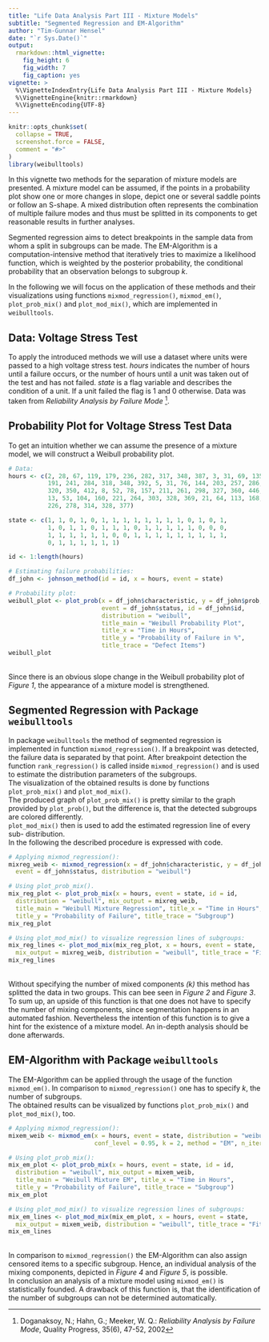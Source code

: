 ```yaml
---
title: "Life Data Analysis Part III - Mixture Models"
subtitle: "Segmented Regression and EM-Algorithm"
author: "Tim-Gunnar Hensel"
date: "`r Sys.Date()`"
output:
  rmarkdown::html_vignette:
    fig_height: 6
    fig_width: 7
    fig_caption: yes
vignette: >
  %\VignetteIndexEntry{Life Data Analysis Part III - Mixture Models}
  %\VignetteEngine{knitr::rmarkdown}
  %\VignetteEncoding{UTF-8}
---
```


```r
knitr::opts_chunk$set(
  collapse = TRUE,
  screenshot.force = FALSE,
  comment = "#>"
)
library(weibulltools)
```

In this vignette two methods for the separation of mixture models are presented. 
A mixture model can be assumed, if the points in a probability plot show one or 
more changes in slope, depict one or several saddle points or follow an 
S-shape. A mixed distribution often represents the combination of multiple failure 
modes and thus must be splitted in its components to get reasonable results in 
further analyses. 

Segmented regression aims to detect breakpoints in the sample data from whom a 
split in subgroups can be made. The EM-Algorithm is a computation-intensive method 
that iteratively tries to maximize a likelihood function, which is weighted by 
the posterior probability, the conditional probability that an observation belongs 
to subgroup _k_.  

In the following we will focus on the application of these methods and their 
visualizations using functions `mixmod_regression()`, `mixmod_em()`, 
`plot_prob_mix()` and `plot_mod_mix()`, which are implemented in `weibulltools`. 

## Data: Voltage Stress Test

To apply the introduced methods we will use a dataset where units were passed 
to a high voltage stress test. _hours_ indicates the number of hours until a failure 
occurs, or the number of hours until a unit was taken out of the test and has 
not failed. _state_ is a flag variable and describes the condition of a unit. 
If a unit failed the flag is 1 and 0 otherwise. Data was taken from 
_Reliability Analysis by Failure Mode_ [^note1]. 

[^note1]: Doganaksoy, N.; Hahn, G.; Meeker, W. Q.: _Reliability Analysis by Failure Mode_, 
          Quality Progress, 35(6), 47-52, 2002 

## Probability Plot for Voltage Stress Test Data

To get an intuition whether we can assume the presence of a mixture model, we will 
construct a Weibull probability plot. 

```r
# Data: 
hours <- c(2, 28, 67, 119, 179, 236, 282, 317, 348, 387, 3, 31, 69, 135,
           191, 241, 284, 318, 348, 392, 5, 31, 76, 144, 203, 257, 286,
           320, 350, 412, 8, 52, 78, 157, 211, 261, 298, 327, 360, 446,
           13, 53, 104, 160, 221, 264, 303, 328, 369, 21, 64, 113, 168,
           226, 278, 314, 328, 377)

state <- c(1, 1, 0, 1, 0, 1, 1, 1, 1, 1, 1, 1, 1, 0, 1, 0, 1,
           1, 0, 1, 1, 0, 1, 1, 1, 0, 1, 1, 1, 1, 1, 0, 0, 0,
           1, 1, 1, 1, 1, 1, 0, 0, 1, 1, 1, 1, 1, 1, 1, 1, 1,
           0, 1, 1, 1, 1, 1, 1)

id <- 1:length(hours)

# Estimating failure probabilities: 
df_john <- johnson_method(id = id, x = hours, event = state)

# Probability plot: 
weibull_plot <- plot_prob(x = df_john$characteristic, y = df_john$prob, 
                          event = df_john$status, id = df_john$id, 
                          distribution = "weibull", 
                          title_main = "Weibull Probability Plot", 
                          title_x = "Time in Hours", 
                          title_y = "Probability of Failure in %",
                          title_trace = "Defect Items")
weibull_plot
```

<br>
Since there is an obvious slope change in the Weibull probability plot of _Figure 1_, 
the appearance of a mixture model is strengthened.  

## Segmented Regression with Package `weibulltools`

In package `weibulltools` the method of segmented regression is implemented in 
function `mixmod_regression()`. If a breakpoint was detected, the failure data is 
separated by that point. After breakpoint detection the function `rank_regression()` 
is called inside `mixmod_regression()` and is used to estimate the distribution 
parameters of the subgroups.  
The visualization of the obtained results is done by functions `plot_prob_mix()` 
and `plot_mod_mix()`.  
The produced graph of `plot_prob_mix()` is pretty similar to the graph provided 
by `plot_prob()`, but the difference is, that the detected subgroups are colored 
differently.  
`plot_mod_mix()` then is used to add the estimated regression line of every sub-
distribution.  
In the following the described procedure is expressed with code.  

```r
# Applying mixmod_regression(): 
mixreg_weib <- mixmod_regression(x = df_john$characteristic, y = df_john$prob, 
  event = df_john$status, distribution = "weibull")

# Using plot_prob_mix(). 
mix_reg_plot <- plot_prob_mix(x = hours, event = state, id = id, 
  distribution = "weibull", mix_output = mixreg_weib, 
  title_main = "Weibull Mixture Regression", title_x = "Time in Hours", 
  title_y = "Probability of Failure", title_trace = "Subgroup")
mix_reg_plot
```

```r
# Using plot_mod_mix() to visualize regression lines of subgroups: 
mix_reg_lines <- plot_mod_mix(mix_reg_plot, x = hours, event = state, 
  mix_output = mixreg_weib, distribution = "weibull", title_trace = "Fitted Line")
mix_reg_lines
```

<br>
Without specifying the number of mixed components _(k)_ this method has splitted 
the data in two groups. This can bee seen in _Figure 2_ and _Figure 3_.  
To sum up, an upside of this function is that one does not have to specify the number of 
mixing components, since segmentation happens in an automated fashion. Nevertheless 
the intention of this function is to give a hint for the existence of a mixture 
model. An in-depth analysis should be done afterwards.  

## EM-Algorithm with Package `weibulltools`

The EM-Algorithm can be applied through the usage of the function `mixmod_em()`. 
In comparison to `mixmod_regression()` one has to specify _k_, the number of 
subgroups.  
The obtained results can be visualized by functions `plot_prob_mix()` and 
`plot_mod_mix()`, too.  


```r
# Applying mixmod_regression(): 
mixem_weib <- mixmod_em(x = hours, event = state, distribution = "weibull",
                        conf_level = 0.95, k = 2, method = "EM", n_iter = 150)

# Using plot_prob_mix(): 
mix_em_plot <- plot_prob_mix(x = hours, event = state, id = id, 
  distribution = "weibull", mix_output = mixem_weib, 
  title_main = "Weibull Mixture EM", title_x = "Time in Hours", 
  title_y = "Probability of Failure", title_trace = "Subgroup")
mix_em_plot
```

```r

# Using plot_mod_mix() to visualize regression lines of subgroups: 
mix_em_lines <- plot_mod_mix(mix_em_plot, x = hours, event = state, 
  mix_output = mixem_weib, distribution = "weibull", title_trace = "Fitted Line")
mix_em_lines
```

<br>
In comparison to `mixmod_regression()` the EM-Algorithm can also assign censored 
items to a specific subgroup. Hence, an individual analysis of the mixing components, 
depicted in _Figure 4_ and _Figure 5_, is possible.  
In conclusion an analysis of a mixture model using `mixmod_em()` is statistically 
founded. A drawback of this function is, that the identification of the number 
of subgroups can not be determined automatically.
